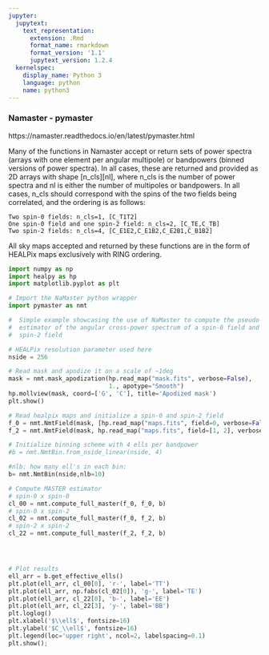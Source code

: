 ```yaml
---
jupyter:
  jupytext:
    text_representation:
      extension: .Rmd
      format_name: rmarkdown
      format_version: '1.1'
      jupytext_version: 1.2.4
  kernelspec:
    display_name: Python 3
    language: python
    name: python3
---
```


### Namaster - pymaster 


https://namaster.readthedocs.io/en/latest/pymaster.html


Many of the functions in Namaster accept or return sets of power spectra (arrays with one element per angular multipole) or bandpowers (binned versions of power spectra). In all cases, these are returned and provided as 2D arrays with shape [n_cls][nl], where n_cls is the number of power spectra and nl is either the number of multipoles or bandpowers. In all cases, n_cls should correspond with the spins of the two fields being correlated, and the ordering is as follows:

    Two spin-0 fields: n_cls=1, [C_T1T2]
    One spin-0 field and one spin-2 field: n_cls=2, [C_TE,C_TB]
    Two spin-2 fields: n_cls=4, [C_E1E2,C_E1B2,C_E2B1,C_B1B2]

All sky maps accepted and returned by these functions are in the form of HEALPix maps exclusively with RING ordering.

```python
import numpy as np
import healpy as hp
import matplotlib.pyplot as plt

# Import the NaMaster python wrapper
import pymaster as nmt

#  Simple example showcasing the use of NaMaster to compute the pseudo-Cl
#  estimator of the angular cross-power spectrum of a spin-0 field and a
#  spin-2 field

# HEALPix resolution parameter used here
nside = 256

# Read mask and apodize it on a scale of ~1deg
mask = nmt.mask_apodization(hp.read_map("mask.fits", verbose=False),
                            1., apotype="Smooth")
hp.mollview(mask, coord=['G', 'C'], title='Apodized mask')
plt.show()

# Read healpix maps and initialize a spin-0 and spin-2 field
f_0 = nmt.NmtField(mask, [hp.read_map("maps.fits", field=0, verbose=False)])
f_2 = nmt.NmtField(mask, hp.read_map("maps.fits", field=[1, 2], verbose=False))

# Initialize binning scheme with 4 ells per bandpower
#b = nmt.NmtBin.from_nside_linear(nside, 4)

#nlb: how many ell's in each bin:
b= nmt.NmtBin(nside,nlb=10)

# Compute MASTER estimator
# spin-0 x spin-0
cl_00 = nmt.compute_full_master(f_0, f_0, b)
# spin-0 x spin-2
cl_02 = nmt.compute_full_master(f_0, f_2, b)
# spin-2 x spin-2
cl_22 = nmt.compute_full_master(f_2, f_2, b)




# Plot results
ell_arr = b.get_effective_ells()
plt.plot(ell_arr, cl_00[0], 'r-', label='TT')
plt.plot(ell_arr, np.fabs(cl_02[0]), 'g-', label='TE')
plt.plot(ell_arr, cl_22[0], 'b-', label='EE')
plt.plot(ell_arr, cl_22[3], 'y-', label='BB')
plt.loglog()
plt.xlabel('$\\ell$', fontsize=16)
plt.ylabel('$C_\\ell$', fontsize=16)
plt.legend(loc='upper right', ncol=2, labelspacing=0.1)
plt.show();


```

```python

```
